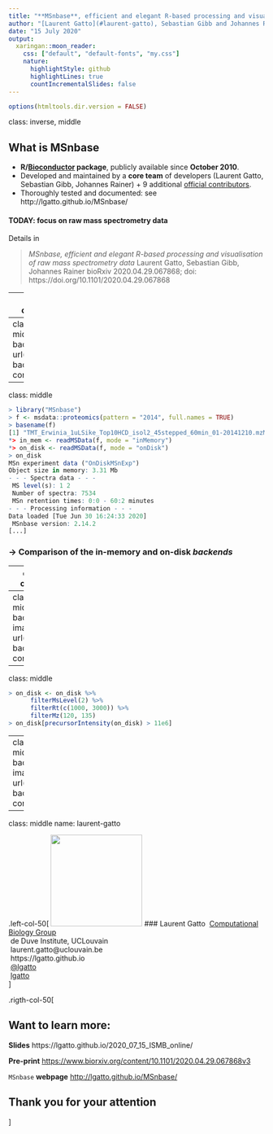```yaml
---
title: "**MSnbase**, efficient and elegant R-based processing and visualisation of raw mass spectrometry data"
author: "[Laurent Gatto](#laurent-gatto), Sebastian Gibb and Johannes Rainer"
date: "15 July 2020"
output:
  xaringan::moon_reader:
    css: ["default", "default-fonts", "my.css"]
    nature:
      highlightStyle: github
      highlightLines: true
      countIncrementalSlides: false
---
```


```r
options(htmltools.dir.version = FALSE)
```

class: inverse, middle

## What is MSnbase

- **R/[Bioconductor](http://bioconductor.org/packages/release/bioc/html/MSnbase.html)
  package**, publicly available since **October 2010**.
- Developed and maintained by a **core team** of developers (Laurent
  Gatto, Sebastian Gibb, Johannes Rainer) + 9 additional [official
  contributors](https://lgatto.github.io/msnbase-contribs-2/).
- Thoroughly tested and documented: see http://lgatto.github.io/MSnbase/

#### **TODAY**: focus on raw mass spectrometry data

Details in

> *MSnbase, efficient and elegant R-based processing and visualisation
> of raw mass spectrometry data* Laurent Gatto, Sebastian Gibb,
> Johannes Rainer bioRxiv 2020.04.29.067868; doi:
> https://doi.org/10.1101/2020.04.29.067868


---
class: middle, center, inverse

## What do we mean by *raw data*?


---
class: center, middle
background-image: url("./figs/raw.png")
background-size: contain


---
class: middle


```r
> library("MSnbase")
> f <- msdata::proteomics(pattern = "2014", full.names = TRUE)
> basename(f)
[1] "TMT_Erwinia_1uLSike_Top10HCD_isol2_45stepped_60min_01-20141210.mzML.gz"
*> in_mem <- readMSData(f, mode = "inMemory")
*> on_disk <- readMSData(f, mode = "onDisk")
> on_disk
MSn experiment data ("OnDiskMSnExp")
Object size in memory: 3.31 Mb
- - - Spectra data - - -
 MS level(s): 1 2
 Number of spectra: 7534
 MSn retention times: 0:0 - 60:2 minutes
- - - Processing information - - -
Data loaded [Tue Jun 30 16:24:33 2020]
 MSnbase version: 2.14.2
[...]
```

### -> Comparison of the **in-memory** and **on-disk** _backends_

---
class: middle, center, inverse

## Results

---
class: center, middle
background-image: url("./figs/res.png")
background-size: contain


---
class: middle
```r
> on_disk <- on_disk %>%
      filterMsLevel(2) %>%
      filterRt(c(1000, 3000)) %>%
      filterMz(120, 135)
> on_disk[precursorIntensity(on_disk) > 11e6]
```

---
class: center, middle
background-image: url("./figs/res.png")
background-size: contain



---
class: middle
name: laurent-gatto


.left-col-50[
<img src="./img/lgatto3b.png" width = "180px"/>
### Laurent Gatto
<i class="fas fa-flask"></i>&nbsp;[Computational Biology Group](https://lgatto.github.io/cbio-lab/)<br />
<i class="fas fa-map-marker-alt"></i>&nbsp;de Duve Institute, UCLouvain<br />
<i class="fas fa-envelope"></i>&nbsp;laurent.gatto@uclouvain.be<br />
<i class="fas fa-home"></i>&nbsp;https://lgatto.github.io<br />
<i class="fab fa-twitter"></i>&nbsp;[@lgatto](https://twitter.com/lgatt0/)<br />
<i class="fab fa-github"></i>&nbsp;[lgatto](https://github.com/lgatto/)<br />
]

.rigth-col-50[

## Want to learn more:

**Slides**
https://lgatto.github.io/2020_07_15_ISMB_online/

**Pre-print**
[https://www.biorxiv.org/content/10.1101/2020.04.29.067868v3](https://www.biorxiv.org/content/10.1101/2020.04.29.067868v3)

`MSnbase` **webpage**
[http://lgatto.github.io/MSnbase/](http://lgatto.github.io/MSnbase/)


## Thank you for your attention

]
